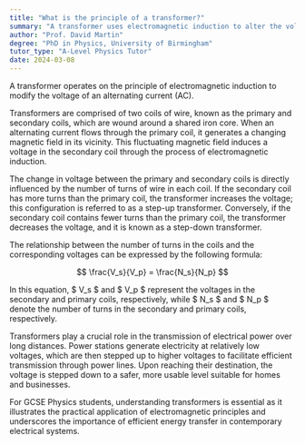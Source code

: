 ```yaml
---
title: "What is the principle of a transformer?"
summary: "A transformer uses electromagnetic induction to alter the voltage of alternating current, enabling efficient power transmission and distribution."
author: "Prof. David Martin"
degree: "PhD in Physics, University of Birmingham"
tutor_type: "A-Level Physics Tutor"
date: 2024-03-08
---
```


A transformer operates on the principle of electromagnetic induction to modify the voltage of an alternating current (AC).

Transformers are comprised of two coils of wire, known as the primary and secondary coils, which are wound around a shared iron core. When an alternating current flows through the primary coil, it generates a changing magnetic field in its vicinity. This fluctuating magnetic field induces a voltage in the secondary coil through the process of electromagnetic induction.

The change in voltage between the primary and secondary coils is directly influenced by the number of turns of wire in each coil. If the secondary coil has more turns than the primary coil, the transformer increases the voltage; this configuration is referred to as a step-up transformer. Conversely, if the secondary coil contains fewer turns than the primary coil, the transformer decreases the voltage, and it is known as a step-down transformer.

The relationship between the number of turns in the coils and the corresponding voltages can be expressed by the following formula:

$$ 
\frac{V_s}{V_p} = \frac{N_s}{N_p} 
$$

In this equation, $ V_s $ and $ V_p $ represent the voltages in the secondary and primary coils, respectively, while $ N_s $ and $ N_p $ denote the number of turns in the secondary and primary coils, respectively.

Transformers play a crucial role in the transmission of electrical power over long distances. Power stations generate electricity at relatively low voltages, which are then stepped up to higher voltages to facilitate efficient transmission through power lines. Upon reaching their destination, the voltage is stepped down to a safer, more usable level suitable for homes and businesses.

For GCSE Physics students, understanding transformers is essential as it illustrates the practical application of electromagnetic principles and underscores the importance of efficient energy transfer in contemporary electrical systems.
    